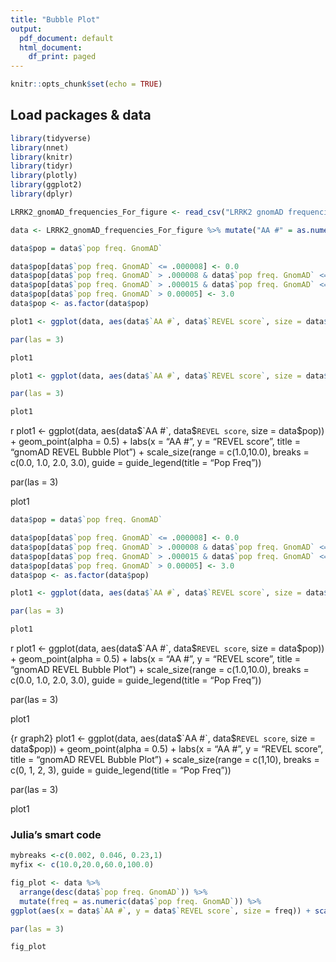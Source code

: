 ```yaml
---
title: "Bubble Plot"
output:
  pdf_document: default
  html_document:
    df_print: paged
---
```


```r
knitr::opts_chunk$set(echo = TRUE)
```

## Load packages & data

```r
library(tidyverse)
library(nnet)
library(knitr)
library(tidyr)
library(plotly)
library(ggplot2)
library(dplyr)
```

```r
LRRK2_gnomAD_frequencies_For_figure <- read_csv("LRRK2 gnomAD frequencies - For figure.csv")

data <- LRRK2_gnomAD_frequencies_For_figure %>% mutate("AA #" = as.numeric(LRRK2_gnomAD_frequencies_For_figure$`AA #`), "REVEL score" = as.numeric(LRRK2_gnomAD_frequencies_For_figure$`REVEL score`), Model = rownames(data))
```
```r
data$pop = data$`pop freq. GnomAD`

data$pop[data$`pop freq. GnomAD` <= .000008] <- 0.0
data$pop[data$`pop freq. GnomAD` > .000008 & data$`pop freq. GnomAD` <= .000015] <- 1.0
data$pop[data$`pop freq. GnomAD` > .000015 & data$`pop freq. GnomAD` <= 0.00005] <- 2.0
data$pop[data$`pop freq. GnomAD` > 0.00005] <- 3.0
data$pop <- as.factor(data$pop)
```

```r
plot1 <- ggplot(data, aes(data$`AA #`, data$`REVEL score`, size = data$`pop freq. GnomAD`))  + geom_point(alpha = 0.5) + labs(x = "AA #", y = "REVEL score", title = "gnomAD REVEL Bubble Plot")  + scale_size(range = c(.1,25), breaks = c(.000008, .000015, 0.00005, 0.0001), guide = guide_legend(title = "Pop Freq"))

par(las = 3)

plot1
```
```r
plot1 <- ggplot(data, aes(data$`AA #`, data$`REVEL score`, size = data$`pop freq. GnomAD`))  + geom_point(alpha = 0.5) + labs(x = "AA #", y = "REVEL score", title = "gnomAD REVEL Bubble Plot")  + scale_size_binned(range = c(.1,10), breaks = c(.000008, .000015, 0.00005, 0.0001), guide = guide_legend(title = "Pop Freq"))

par(las = 3)

plot1
```

{r graph1}
plot1 <- ggplot(data, aes(data$`AA #`, data$`REVEL score`, size = data$pop))  + geom_point(alpha = 0.5) + labs(x = "AA #", y = "REVEL score", title = "gnomAD REVEL Bubble Plot") + scale_size(range = c(1.0,10.0), breaks = c(0.0, 1.0, 2.0, 3.0), guide = guide_legend(title = "Pop Freq"))

par(las = 3)

plot1


```r
data$pop = data$`pop freq. GnomAD`

data$pop[data$`pop freq. GnomAD` <= .000008] <- 0.0
data$pop[data$`pop freq. GnomAD` > .000008 & data$`pop freq. GnomAD` <= .000015] <- 1.0
data$pop[data$`pop freq. GnomAD` > .000015 & data$`pop freq. GnomAD` <= 0.00005] <- 2.0
data$pop[data$`pop freq. GnomAD` > 0.00005] <- 3.0
data$pop <- as.factor(data$pop)
```

```r
plot1 <- ggplot(data, aes(data$`AA #`, data$`REVEL score`, size = data$`pop freq. GnomAD`))  + geom_point(alpha = 0.5) + labs(x = "AA #", y = "REVEL score", title = "gnomAD REVEL Bubble Plot")  + scale_size(range = c(.1,25), breaks = c(.000008, .000015, 0.00005, 0.0001), guide = guide_legend(title = "Pop Freq"))

par(las = 3)

plot1
```

{r graph1}
plot1 <- ggplot(data, aes(data$`AA #`, data$`REVEL score`, size = data$pop))  + geom_point(alpha = 0.5) + labs(x = "AA #", y = "REVEL score", title = "gnomAD REVEL Bubble Plot") + scale_size(range = c(1.0,10.0), breaks = c(0.0, 1.0, 2.0, 3.0), guide = guide_legend(title = "Pop Freq"))

par(las = 3)

plot1



{r graph2}
plot1 <- ggplot(data, aes(data$`AA #`, data$`REVEL score`, size = data$pop))  + geom_point(alpha = 0.5) + labs(x = "AA #", y = "REVEL score", title = "gnomAD REVEL Bubble Plot") + scale_size(range = c(1,10), breaks = c(0, 1, 2, 3), guide = guide_legend(title = "Pop Freq"))

par(las = 3)

plot1



### Julia's smart code


```r
mybreaks <-c(0.002, 0.046, 0.23,1)
myfix <- c(10.0,20.0,60.0,100.0)

fig_plot <- data %>%
  arrange(desc(data$`pop freq. GnomAD`)) %>%
  mutate(freq = as.numeric(data$`pop freq. GnomAD`)) %>%
ggplot(aes(x = data$`AA #`, y = data$`REVEL score`, size = freq)) + scale_size(range = c(3.0,80.0), breaks = mybreaks, name = "Frequency") + geom_point(alpha = 0.5) + scale_y_continuous(name = "REVEL score", limits = c(0,1)) + scale_x_continuous(name = "Amino Acid Number", limits = c(0,2527)) + theme(legend.title = element_text(size = 20), legend.text = element_text(size = 20)) + xlab("Amino Acid Number") + ggsave("bubble_gnomAD.pdf", width = 35.0, height = 20.0, limitsize = FALSE)

par(las = 3)

fig_plot
```
